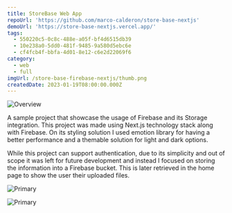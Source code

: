 ```yaml
---
title: StoreBase Web App
repoUrl: 'https://github.com/marco-calderon/store-base-nextjs'
demoUrl: 'https://store-base-nextjs.vercel.app/'
tags:
  - 550220c5-0c8c-488e-a05f-bf4d6515db39
  - 10e238a0-5dd0-481f-9485-9a580d5ebc6e
  - cf4fcb4f-bbfa-4d01-8e12-c6e2d22069f6
category:
  - web
  - full
imgUrl: /store-base-firebase-nextjs/thumb.png
createdDate: 2023-01-19T08:00:00.000Z
---
```


![Overview](/store-base-firebase-nextjs/1.jpg)

A sample project that showcase the usage of Firebase and its Storage integration. This project was made using Next.js technology stack along with Firebase. On its styling solution I used emotion library for having a better performance and a themable solution for light and dark options.

While this project can support authentication, due to its simplicity and out of scope it was left for future development and instead I focused on storing the information into a Firebase bucket. This is later retrieved in the home page to show the user their uploaded files.

![Primary](/store-base-firebase-nextjs/2.jpg)

![Primary](/store-base-firebase-nextjs/3.jpg)
